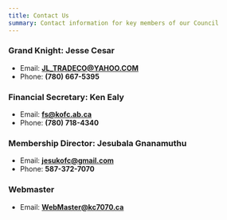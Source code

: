 ```yaml
---
title: Contact Us
summary: Contact information for key members of our Council
---
```

### Grand Knight: **Jesse Cesar**
- Email: **JL_TRADECO@YAHOO.COM**
- Phone: **(780) 667-5395**

### Financial Secretary: **Ken Ealy**
- Email: **fs@kofc.ab.ca**
- Phone: **(780) 718-4340**

### Membership Director: **Jesubala Gnanamuthu**
- Email: **jesukofc@gmail.com**
- Phone: **587-372-7070**

### Webmaster
- Email: **WebMaster@kc7070.ca**
